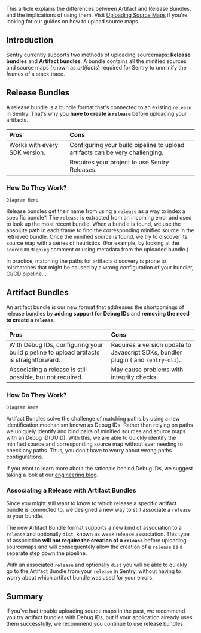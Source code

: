 This article explains the differences between Artifact and Release Bundles, and the implications of using them. Visit [Uploading Source Maps](/platforms/javascript/guides/react/sourcemaps/uploading/) if you're looking for our guides on how to upload source maps.

## Introduction

Sentry currently supports two methods of uploading sourcemaps: **Release bundles** and **Artifact bundles**. A bundle contains all the minified sources and source maps (known as _artifacts_) required for Sentry to unminify the frames of a stack trace.

## Release Bundles

A release bundle is a bundle format that's connected to an existing `release` in Sentry. That's why you **have to create a `release`** before uploading your artifacts.

| Pros | Cons |
|:--|:--|
| Works with every SDK version. | Configuring your build pipeline to upload artifacts can be very challenging.  |
| | Requires your project to use Sentry Releases.





### How Do They Work?

```
Diagram Here
```

Release bundles get their name from using a `release` as a way to index a specific bundle*. The `release` is extracted from an incoming error and used to look up the most recent bundle. When a bundle is found, we use the absolute path in each frame to find the corresponding minified source in the retrieved bundle. Once the minified source is found, we try to discover its source map with a series of heuristics. (For example, by looking at the `sourceURLMapping` comment or using metadata from the uploaded bundle.)

In practice, matching the paths for artifacts discovery is prone to mismatches that might be caused by a wrong configuration of your bundler, CI/CD pipeline...

## Artifact Bundles

An artifact bundle is our new format that addresses the shortcomings of release bundles by **adding support for Debug IDs** and **removing the need to create a `release`**.

| Pros | Cons |
|:--|:--|
| With Debug IDs, configuring your build pipeline to upload artifacts is straightforward. | Requires a version update to Javascript SDKs, bundler plugin ( and `sentry-cli`). |
| Associating a release is still possible, but not required. | May cause problems with integrity checks.

### How Do They Work?

```
Diagram Here
```

Artifact Bundles solve the challenge of matching paths by using a new identification mechanism known as Debug IDs. Rather than relying on paths we uniquely identify and bind pairs of minified sources and source maps with an Debug ID(UUID). With this, we are able to quickly identify the minified source and corresponding source map without ever needing to check any paths. Thus, you don't have to worry about wrong paths configurations.

<Note>

If you want to learn more about the rationale behind Debug IDs, we suggest taking a look at our [engineering blog](https://sentry.engineering/blog/the-case-for-debug-ids).

</Note>

### Associating a Release with Artifact Bundles

Since you might still want to know to which release a specific artifact bundle is connected to, we designed a new way to still associate a `release` to your bundle.

The new Artifact Bundle format supports a new kind of association to a `release` and optionally `dist`, known as weak release association. This type of association **will not require the creation of a `release`** before uploading sourcemaps and will consequentely allow the creation of a `release` as a separate step down the pipeline.

With an associated `release` and optionally `dist` you will be able to quickly go to the Artifact Bundle from your `release` in Sentry, without having to worry about which artifact bundle was used for your errors.

## Summary
If you've had trouble uploading source maps in the past, we recommend you try artifact bundles with Debug IDs, but if your application already uses them successfully, we recommend you continue to use release bundles .
